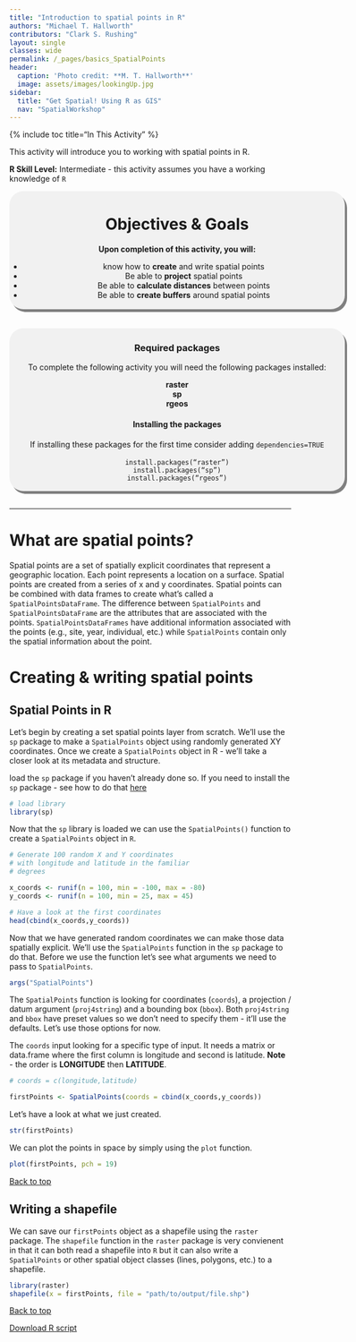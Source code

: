 ```yaml
---
title: "Introduction to spatial points in R"
authors: "Michael T. Hallworth"
contributors: "Clark S. Rushing"
layout: single
classes: wide
permalink: /_pages/basics_SpatialPoints
header:
  caption: 'Photo credit: **M. T. Hallworth**'
  image: assets/images/lookingUp.jpg
sidebar:
  title: "Get Spatial! Using R as GIS"
  nav: "SpatialWorkshop"
---
```

<a name="TOP"></a>
{% include toc title="In This Activity" %}


This activity will introduce you to working with spatial points in R.

**R Skill Level:** Intermediate - this activity assumes you have a working knowledge of `R`     

<div style="background-color:rgba(0, 0, 0, 0.0470588); border-radius: 25px; text-align:center; vertical-align: middle; padding:3px 0; width: 600px; margin: auto; box-shadow: 4px 5px gray;">

<h1>Objectives & Goals</h1>      
<b>Upon completion of this activity, you will:</b>
<ul>
<li>know how to <strong>create</strong> and write spatial points</li>   
<li>Be able to <strong>project</strong> spatial points</li>             
<li>Be able to <strong>calculate distances</strong> between points</li>             
<li>Be able to <strong>create buffers</strong> around spatial points</li> 
</ul>
</div>

<br>
<br>
<a name="install.packages"></a>
<div style="background-color:rgba(0, 1, 1, 0.0470588); border-radius: 25px; text-align:center; vertical-align: middle; padding:2px 0; width: 600px; margin: auto; box-shadow: 4px 5px gray;">
<h3> Required packages</h3> 
To complete the following activity you will need the following packages installed:

<strong>raster</strong>               
<strong>sp</strong>     
<strong>rgeos</strong>        
  
<h4>Installing the packages</h4>     
If installing these packages for the first time consider adding <code>dependencies=TRUE</code><br>   
<code>install.packages("raster")</code>        
<code>install.packages("sp")</code>        
<code>install.packages("rgeos")</code>

</div>
        
<br>
<hr>

# What are spatial points?    
Spatial points are a set of spatially explicit coordinates that represent a geographic location. Each point represents a location on a surface. Spatial points are created from a series of x and y coordinates. Spatial points can be combined with data frames to create what's called a `SpatialPointsDataFrame`. The difference between `SpatialPoints` and `SpatialPointsDataFrame` are the attributes that are associated with the points. `SpatialPointsDataFrames` have additional information associated with the points (e.g., site, year, individual, etc.) while `SpatialPoints` contain only the spatial information about the point. 

# Creating & writing spatial points   
## Spatial Points in R
Let's begin by creating a set spatial points layer from scratch. We'll use the `sp` package to make a `SpatialPoints` object using randomly generated XY coordinates. Once we create a `SpatialPoints` object in R - we'll take a closer look at its metadata and structure.

load the `sp` package if you haven't already done so. If you need to install the `sp` package - see how to do that [here](#install.packages)
```r
# load library
library(sp)
```

Now that the `sp` library is loaded we can use the `SpatialPoints()` function to create a `SpatialPoints` object in `R`. 
```r
# Generate 100 random X and Y coordinates 
# with longitude and latitude in the familiar
# degrees

x_coords <- runif(n = 100, min = -100, max = -80)
y_coords <- runif(n = 100, min = 25, max = 45)

# Have a look at the first coordinates
head(cbind(x_coords,y_coords))
```

Now that we have generated random coordinates we can make those data spatially explicit. We'll use the `SpatialPoints` function in the `sp` package to do that. Before we use the function let's see what arguments we need to pass to `SpatialPoints`.

```r
args("SpatialPoints")
```

The `SpatialPoints` function is looking for coordinates (`coords`), a projection / datum argument (`proj4string`) and a bounding box (`bbox`). Both `proj4string` and `bbox` have preset values so we don't need to specify them - it'll use the defaults. Let's use those options for now. 

The `coords` input looking for a specific type of input. It needs a matrix or data.frame where the first column is longitude and second is latitude. **Note** - the order is <strong>LONGITUDE</strong> then <strong>LATITUDE</strong>.

```r
# coords = c(longitude,latitude)

firstPoints <- SpatialPoints(coords = cbind(x_coords,y_coords))
```

Let's have a look at what we just created. 
```r
str(firstPoints)
```

We can plot the points in space by simply using the `plot` function. 
```r
plot(firstPoints, pch = 19)
```

<a href="#TOP">Back to top</a>

## Writing a shapefile
We can save our `firstPoints` object as a shapefile using the `raster` package. The `shapefile` function in the `raster` package is very convienent in that it can both read a shapefile into `R` but it can also write a `SpatialPoints` or other spatial object classes (lines, polygons, etc.) to a shapefile. 
```r
library(raster)
shapefile(x = firstPoints, file = "path/to/output/file.shp")
```

<a href="#TOP">Back to top</a>

<a href="https://raw.githubusercontent.com/mhallwor/mhallwor.github.io/develop/Rscripts/basics_SpatialPoints.R" target="_blank" class="btn btn--info">Download R script</a>
